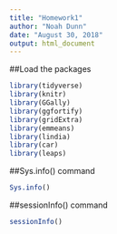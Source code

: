 ```yaml
---
title: "Homework1"
author: "Noah Dunn"
date: "August 30, 2018"
output: html_document
---
```

##Load the packages
```r
library(tidyverse)
library(knitr)
library(GGally)
library(ggfortify)
library(gridExtra)
library(emmeans)
library(lindia)
library(car)
library(leaps)
```

##Sys.info() command
```r
Sys.info()
```
##sessionInfo() command
```r
sessionInfo()
```